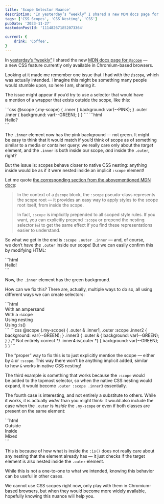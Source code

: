 ```yaml
---
title: 'Scope Selector Nuance'
description: 'In yesterday’s “weekly” I shared a new MDN docs page for @scope — a new CSS feature currently only available in Chromium-based browsers. Looking at it made me remember one issue that I had with the @scope, which was actually intended. I imagine this might be something many people would stumble upon, so here I am, sharing it.'
tags: ['CSS Scopes', 'CSS Nesting', 'CSS']
pubDate: '2023-11-27'
mastodonPostId: '111482671852073364'

current: {
	drink: 'Coffee',
}
---
```



In [yesterday’s “weekly”](/weekly-bookmarks-006/) I shared the new [MDN docs page for `@scope`](https://developer.mozilla.org/en-US/docs/Web/CSS/@scope) — a new CSS feature currently only available in Chromium-based browsers.

Looking at it made me remember one issue that I had with the `@scope`, which was actually intended. I imagine this might be something many people would stumble upon, so here I am, sharing it.

The issue might appear if you’d try to use a selector that would have a mention of a wrapper that exists outside the scope, like this:

<LiveExample class="require-at-scope" caption="A live example, showing how one of the rules does not apply, while intuitively, you might think it should.">
```css
@scope (.my-scope) {
	.inner {
		background: var(--PINK);
	}
	.outer .inner {
		background: var(--GREEN);
	}
}
```
```html
<div class="outer">
	<div class="my-scope">
		<div class="inner">Hello?</div>
	</div>
</div>
```
</LiveExample>

The `.inner` element now has the pink background — not green. It might be easy to think that it would match if you’d think of scope as of something similar to a media or container query: we really care only about the _target_ element, and the `.inner` is both inside our scope, _and_ inside the `.outer`, right?

But the issue is: scopes behave closer to native CSS nesting: anything inside would be as if it were nested inside an implicit `:scope` element!

Let me quote [the corresponding section from the abovementioned MDN docs](https://developer.mozilla.org/en-US/docs/Web/CSS/@scope#the_scope_pseudo-class):

> In the context of a `@scope` block, the `:scope` pseudo-class represents the scope root — it provides an easy way to apply styles to the scope root itself, from inside the scope.
>
> In fact, `:scope` is implicitly prepended to all scoped style rules. If you want, you can explicitly prepend `:scope` or prepend the nesting selector (`&`) to get the same effect if you find these representations easier to understand.

So what we get in the end is `:scope .outer .inner` — and, of course, we don’t have the `.outer` inside our scope! But we can easily confirm this by modifying HTML:

<LiveExample class="require-at-scope" caption="A live example showing the HTML structure that the broken selector actually expects.">
```html
<div class="my-scope">
	<div class="outer">
		<div class="inner">Hello!</div>
	</div>
</div>
```
</LiveExample>

Now, the `.inner` element has the green background.

How can we fix this? There are, actually, multiple ways to do so, all using different ways we can create selectors:

<LiveExample class="require-at-scope" caption="A live example showing four different ways we can use the outer element in our selectors.">
```html
<div class="outer">
	<div class="my-scope">
		<div class="inner inner1">With an ampersand</div>
		<div class="inner inner2">With a :scope</div>
		<div class="inner inner3">Using nesting</div>
		<div class="inner inner4">Using :is()</div>
	</div>
</div>
```
```css
@scope (.my-scope) {
	.outer & .inner1,
	.outer :scope .inner2 {
		background: var(--GREEN);
	}
	.inner3 {
		.outer & {
			background: var(--GREEN);
		}
	}
	/* Not entirely correct */
	.inner4:is(.outer *) {
		background: var(--GREEN);
	}
}
```
</LiveExample>

The “proper” way to fix this is to just explicitly mention the scope — either by `&` or `:scope`. This way there won’t be anything implicit added, similar to how `&` works in native CSS nesting!

The third example is something that works because the `:scope` would be added to the topmost selector, so when the native CSS nesting would expand, it would become `.outer :scope .inner3` essentially.

The fourth case is interesting, and not entirely a substitute to others. While it works, it is actually _wider_ than you might think: it would also include the case when the `.outer` is _inside_ the `.my-scope` or even if both classes are present on the same element:

<LiveExample class="require-at-scope" caption="A live example showing how the `:is()` selector is applied flexibly without relying on the existent structure.">
```html
<div class="outer">
	<div class="my-scope">
		<div class="inner inner4">Outside</div>
	</div>
</div>
<div class="my-scope">
	<div class="outer">
		<div class="inner inner4">Inside</div>
	</div>
</div>
<div class="my-scope outer">
	<div class="inner inner4">Mixed</div>
</div>
```
</LiveExample>

This is because of how what is inside the `:is()` does not really care about any nesting that the element already has — it just checks if the target element is also nested inside the `.outer` element.

While this is not a one-to-one to what we intended, knowing this behavior can be useful in other cases.

We cannot use CSS scopes right now, only play with them in Chromium-based browsers, but when they would become more widely available, hopefully knowing this nuance will help you.
